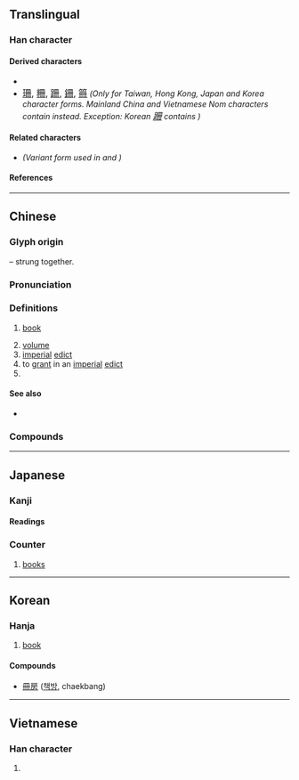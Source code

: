 {{also|册|𠕁}}
{{character info/new}}
==Translingual==

===Han character===
{{Han char|rn=13|rad=冂|as=03|sn=5|four=77440|canj=BT,XBT|ids=⿻𦉫一,⿻冂卄}}

====Derived characters====
* {{l|mul|[[𭇒]], [[姍]], [[柵]], [[刪]], [[𮟰]], [[𠂨]]}}
*  <font size=3, lang="zh-hant">[[珊#Translingual|珊]], [[粣#Translingual|粣]], [[跚#Translingual|跚]], [[銏#Translingual|銏]], [[笧#Translingual|笧]]</font> ''(Only for Taiwan, Hong Kong, Japan and Korea character forms. Mainland China and Vietnamese Nom characters contain {{l|mul|册}} instead. Exception: Korean <font size=3, lang="zh-hant">[[跚#Translingual|跚]]</font> contains {{l|mul|册}})''

====Related characters====
* {{l|mul|[[册]]}} ''(Variant form used in {{w|simplified Chinese}} and {{w|History of writing in Vietnam|Vietnamese Nom}})''

====References====
{{Han ref|kx=0129.010|dkj=01515|dj=0289.200|hdz=10099.050|uh=518A}}

----

==Chinese==
{{zh-forms|s=册|alt=𠕁}}

===Glyph origin===
{{Han etym}}
{{liushu|p}} – {{w|bamboo slips}} strung together.

===Pronunciation===
{{zh-pron
|m=cè
|c=caak3
|h=pfs=chhak
|md=cháh
|mn=xm,qz,tw:chheh/zz:chheeh/xm,zz,tw:chhek/qz:chhiak
|mn_note=chheh/chheeh - vernacular; chhek/chhiak - literary
|w=4tshaq
|mc=y
|oc=y
|cat=n,v,cls
}}

===Definitions===
{{zh-hanzi}}

# {{lb|zh|literary|or|Min Nan}} [[book]]
# [[volume]]
# [[imperial]] [[edict]]
# to [[grant]] in an [[imperial]] [[edict]]
# {{zh-classifier|[[book]]s}}

====See also====
* {{zh-l|書}}

===Compounds===
{{zh-der|冊書|四柱冊|冊正|丁口冊|列冊|冊封|底冊|人手一冊|冊立|帳冊|冊子|冊命|分冊|冊頁|冊府元龜|冊府|冊葉|哀冊|冊籍|小冊子|史冊|兔園冊|副冊|名冊|畫冊|捐冊|旅遊手冊|檔冊|留言冊|清冊|書冊|樣冊子|手冊|方冊|符冊|簡冊|花名冊|點名冊|長冊|黃冊|魚鱗圖冊|高文大冊|高文典冊|紀念冊|簿冊|註冊|註冊商標}}

{{zh-cat|Elementary}}

----

==Japanese==

===Kanji===
{{ja-kanji|grade=6|rs=冂03}}

====Readings====
{{ja-readings
|on=さつ, さく
|kun=ふみ-
}}

===Counter===
{{ja-pos|さつ|counter}}

# [[book]]s

----

==Korean==

===Hanja===
{{ko-hanja|hangeul=[[책]]|rv=chaek|mr=ch'aek}}

# [[book]]

====Compounds====
* [[冊房]] ([[책방]], chaekbang)

----

==Vietnamese==

===Han character===
{{vi-hantu|sách|rs=冂03}}

# {{han tu form of|sách|[[book]]}}